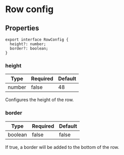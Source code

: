 # Row config

## Properties

```tsx
export interface RowConfig { 
  height?: number;
  border?: boolean;
}
```

### height

| Type | Required | Default |
| ---- | -------- | ------- |
| number | false |  48 |

Configures the height of the row.

### border

| Type | Required | Default |
| ---- | -------- | ------- |
| boolean | false |  false |

If true, a border will be added to the bottom of the row.
